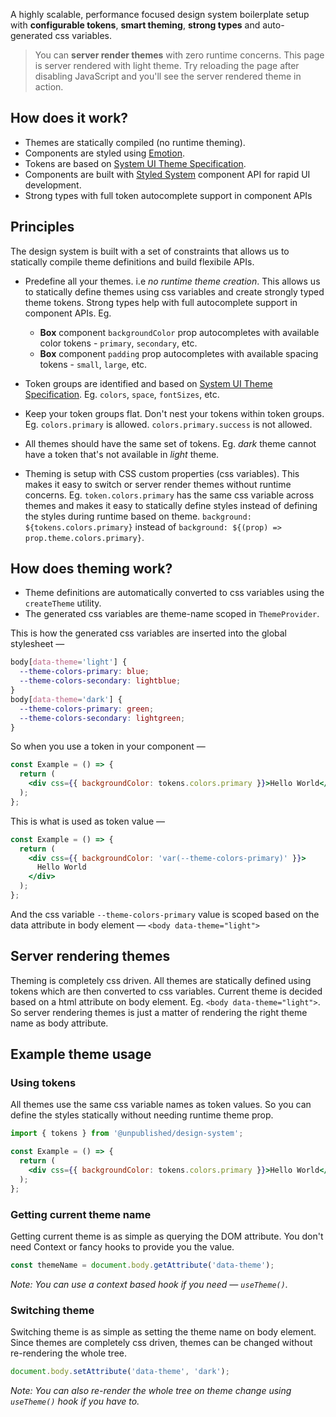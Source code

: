 A highly scalable, performance focused design system boilerplate setup with **configurable tokens**, **smart theming**, **strong types** and auto-generated css variables.

> You can **server render themes** with zero runtime concerns. This page is server rendered with light theme. Try reloading the page after disabling JavaScript and you'll see the server rendered theme in action.

## How does it work?

- Themes are statically compiled (no runtime theming).
- Components are styled using [Emotion](https://emotion.sh/docs/introduction).
- Tokens are based on [System UI Theme Specification](https://system-ui.com/theme/).
- Components are built with [Styled System](https://styled-system.com/) component API for rapid UI development.
- Strong types with full token autocomplete support in component APIs

## Principles

The design system is built with a set of constraints that allows us to statically compile theme definitions and build flexibile APIs.

- Predefine all your themes. i.e _no runtime theme creation_. This allows us to statically define themes using css variables and create strongly typed theme tokens. Strong types help with full autocomplete support in component APIs. Eg.

  - **Box** component `backgroundColor` prop autocompletes with available color tokens - `primary`, `secondary`, etc.
  - **Box** component `padding` prop autocompletes with available spacing tokens - `small`, `large`, etc.

- Token groups are identified and based on [System UI Theme Specification](https://system-ui.com/theme/). Eg. `colors`, `space`, `fontSizes`, etc.

- Keep your token groups flat. Don't nest your tokens within token groups. Eg. `colors.primary` is allowed. `colors.primary.success` is not allowed.

- All themes should have the same set of tokens. Eg. _dark_ theme cannot have a token that's not available in _light_ theme.

- Theming is setup with CSS custom properties (css variables). This makes it easy to switch or server render themes without runtime concerns. Eg. `token.colors.primary` has the same css variable across themes and makes it easy to statically define styles instead of defining the styles during runtime based on theme. `background: ${tokens.colors.primary}` instead of `background: ${(prop) => prop.theme.colors.primary}`.

## How does theming work?

- Theme definitions are automatically converted to css variables using the `createTheme` utility.
- The generated css variables are theme-name scoped in `ThemeProvider`.

This is how the generated css variables are inserted into the global stylesheet —

```css
body[data-theme='light'] {
  --theme-colors-primary: blue;
  --theme-colors-secondary: lightblue;
}
body[data-theme='dark'] {
  --theme-colors-primary: green;
  --theme-colors-secondary: lightgreen;
}
```

So when you use a token in your component —

```jsx
const Example = () => {
  return (
    <div css={{ backgroundColor: tokens.colors.primary }}>Hello World</div>
  );
};
```

This is what is used as token value —

```jsx
const Example = () => {
  return (
    <div css={{ backgroundColor: 'var(--theme-colors-primary)' }}>
      Hello World
    </div>
  );
};
```

And the css variable `--theme-colors-primary` value is scoped based on the data attribute in body element — `<body data-theme="light">`

## Server rendering themes

Theming is completely css driven. All themes are statically defined using tokens which are then converted to css variables. Current theme is decided based on a html attribute on body element. Eg. `<body data-theme="light">`. So server rendering themes is just a matter of rendering the right theme name as body attribute.

## Example theme usage

### Using tokens

All themes use the same css variable names as token values. So you can define the styles statically without needing runtime theme prop.

```jsx
import { tokens } from '@unpublished/design-system';

const Example = () => {
  return (
    <div css={{ backgroundColor: tokens.colors.primary }}>Hello World</div>
  );
};
```

### Getting current theme name

Getting current theme is as simple as querying the DOM attribute. You don't need Context or fancy hooks to provide you the value.

```js
const themeName = document.body.getAttribute('data-theme');
```

_Note: You can use a context based hook if you need — `useTheme()`._

### Switching theme

Switching theme is as simple as setting the theme name on body element. Since themes are completely css driven, themes can be changed without re-rendering the whole tree.

```js
document.body.setAttribute('data-theme', 'dark');
```

_Note: You can also re-render the whole tree on theme change using `useTheme()` hook if you have to._
